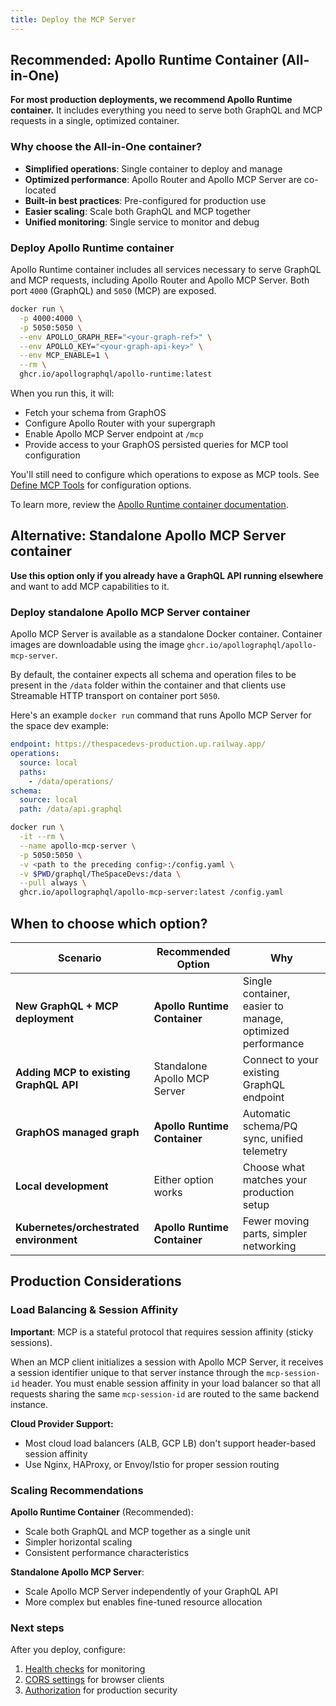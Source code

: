 ```yaml
---
title: Deploy the MCP Server
---
```


## Recommended: Apollo Runtime Container (All-in-One)

**For most production deployments, we recommend Apollo Runtime container.** It includes everything you need to serve both GraphQL and MCP requests in a single, optimized container.

### Why choose the All-in-One container?

- **Simplified operations**: Single container to deploy and manage
- **Optimized performance**: Apollo Router and Apollo MCP Server are co-located
- **Built-in best practices**: Pre-configured for production use
- **Easier scaling**: Scale both GraphQL and MCP together
- **Unified monitoring**: Single service to monitor and debug

### Deploy Apollo Runtime container

Apollo Runtime container includes all services necessary to serve GraphQL and MCP requests, including Apollo Router and Apollo MCP Server. Both port `4000` (GraphQL) and `5050` (MCP) are exposed.

```bash title="Deploy with GraphOS (Recommended)"
docker run \
  -p 4000:4000 \
  -p 5050:5050 \
  --env APOLLO_GRAPH_REF="<your-graph-ref>" \
  --env APOLLO_KEY="<your-graph-api-key>" \
  --env MCP_ENABLE=1 \
  --rm \
  ghcr.io/apollographql/apollo-runtime:latest
```

When you run this, it will:

- Fetch your schema from GraphOS
- Configure Apollo Router with your supergraph
- Enable Apollo MCP Server endpoint at `/mcp`
- Provide access to your GraphOS persisted queries for MCP tool configuration

<Note>

You'll still need to configure which operations to expose as MCP tools. See [Define MCP Tools](/apollo-mcp-server/define-tools) for configuration options.

</Note>

To learn more, review the [Apollo Runtime container documentation](/graphos/routing/self-hosted/containerization/docker).

## Alternative: Standalone Apollo MCP Server container

**Use this option only if you already have a GraphQL API running elsewhere** and want to add MCP capabilities to it.

### Deploy standalone Apollo MCP Server container

Apollo MCP Server is available as a standalone Docker container. Container images are downloadable using the image `ghcr.io/apollographql/apollo-mcp-server`.

By default, the container expects all schema and operation files to be present in the `/data` folder within the container and that clients use Streamable HTTP transport on container port `5050`.

Here's an example `docker run` command that runs Apollo MCP Server for the space dev example:

```yaml title="Example config for using Docker"
endpoint: https://thespacedevs-production.up.railway.app/
operations:
  source: local
  paths:
    - /data/operations/
schema:
  source: local
  path: /data/api.graphql
```

```sh showLineNumbers=false
docker run \
  -it --rm \
  --name apollo-mcp-server \
  -p 5050:5050 \
  -v <path to the preceding config>:/config.yaml \
  -v $PWD/graphql/TheSpaceDevs:/data \
  --pull always \
  ghcr.io/apollographql/apollo-mcp-server:latest /config.yaml
```

## When to choose which option?

| Scenario | Recommended Option | Why |
|----------|-------------------|-----|
| **New GraphQL + MCP deployment** | **Apollo Runtime Container** | Single container, easier to manage, optimized performance |
| **Adding MCP to existing GraphQL API** | Standalone Apollo MCP Server | Connect to your existing GraphQL endpoint |
| **GraphOS managed graph** | **Apollo Runtime Container** | Automatic schema/PQ sync, unified telemetry |
| **Local development** | Either option works | Choose what matches your production setup |
| **Kubernetes/orchestrated environment** | **Apollo Runtime Container** | Fewer moving parts, simpler networking |

## Production Considerations

### Load Balancing & Session Affinity

**Important**: MCP is a stateful protocol that requires session affinity (sticky sessions).

When an MCP client initializes a session with Apollo MCP Server, it receives a session identifier unique to that server instance through the `mcp-session-id` header. You must enable session affinity in your load balancer so that all requests sharing the same `mcp-session-id` are routed to the same backend instance.

**Cloud Provider Support:**

- Most cloud load balancers (ALB, GCP LB) don't support header-based session affinity
- Use Nginx, HAProxy, or Envoy/Istio for proper session routing

### Scaling Recommendations

**Apollo Runtime Container** (Recommended):

- Scale both GraphQL and MCP together as a single unit
- Simpler horizontal scaling
- Consistent performance characteristics

**Standalone Apollo MCP Server**:

- Scale Apollo MCP Server independently of your GraphQL API
- More complex but enables fine-tuned resource allocation

### Next steps

After you deploy, configure:

1. [Health checks](/apollo-mcp-server/health-checks) for monitoring
2. [CORS settings](/apollo-mcp-server/cors) for browser clients
3. [Authorization](/apollo-mcp-server/auth) for production security
